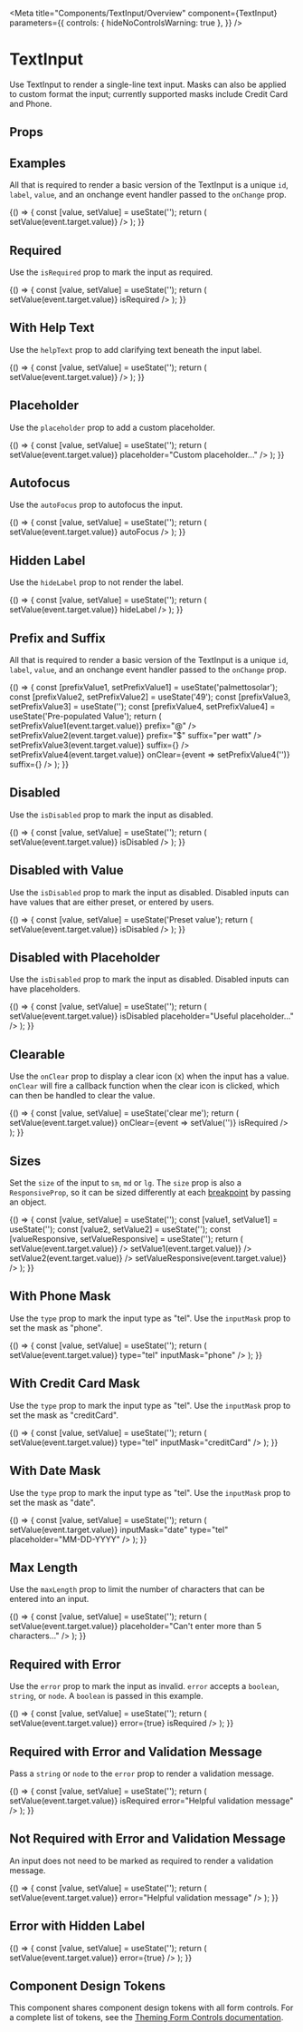 
<Meta
  title="Components/TextInput/Overview"
  component={TextInput}
  parameters={{
    controls: { hideNoControlsWarning: true },
  }}
/>

# TextInput

Use TextInput to render a single-line text input. Masks can also be applied to custom format the input; currently supported masks include Credit Card and Phone.

<Canvas isExpanded>
  <TextInput id="demo" label="TextInput Label" />
</Canvas>

## Props

<ArgsTable of={TextInput} />

## Examples

All that is required to render a basic version of the TextInput is a unique `id`, `label`, `value`, and an onchange event handler passed to the `onChange` prop.

<Canvas>
  <Story name="Default">
    {() => {
      const [value, setValue] = useState('');
      return (
        <TextInput
          id="default"
          value={value}
          label="TextInput Label"
          onChange={event => setValue(event.target.value)}
        />
      );
    }}
  </Story>
</Canvas>

## Required

Use the `isRequired` prop to mark the input as required.

<Canvas>
  <Story name="Required">
    {() => {
      const [value, setValue] = useState('');
      return (
        <TextInput
          id="required"
          value={value}
          label="TextInput Label"
          onChange={event => setValue(event.target.value)}
          isRequired
        />
      );
    }}
  </Story>
</Canvas>

## With Help Text

Use the `helpText` prop to add clarifying text beneath the input label.

<Canvas>
  <Story name="Help Text">
    {() => {
      const [value, setValue] = useState('');
      return (
        <TextInput
          id="helpText"
          value={value}
          label="Mobile Phone"
          helpText="We willl use this phone number to contact you via text"
          onChange={event => setValue(event.target.value)}
        />
      );
    }}
  </Story>
</Canvas>

## Placeholder

Use the `placeholder` prop to add a custom placeholder.

<Canvas>
  <Story name="Placeholder">
    {() => {
      const [value, setValue] = useState('');
      return (
        <TextInput
          id="placeholder"
          value={value}
          label="TextInput with placeholder"
          onChange={event => setValue(event.target.value)}
          placeholder="Custom placeholder..."
        />
      );
    }}
  </Story>
</Canvas>

## Autofocus

Use the `autoFocus` prop to autofocus the input.

<Canvas>
  <Story name="Autofocus">
    {() => {
      const [value, setValue] = useState('');
      return (
        <TextInput
          id="autofocus"
          value={value}
          label="Label"
          onChange={event => setValue(event.target.value)}
          autoFocus
        />
      );
    }}
  </Story>
</Canvas>

## Hidden Label

Use the `hideLabel` prop to not render the label.

<Canvas>
  <Story name="Hidden Label">
    {() => {
      const [value, setValue] = useState('');
      return (
        <TextInput
          id="hiddenLabel"
          value={value}
          label="Hidden Label"
          onChange={event => setValue(event.target.value)}
          hideLabel
        />
      );
    }}
  </Story>
</Canvas>

## Prefix and Suffix

All that is required to render a basic version of the TextInput is a unique `id`, `label`, `value`, and an onchange event handler passed to the `onChange` prop.

<Canvas>
  <Story name="With Prefix and Suffix">
    {() => {
      const [prefixValue1, setPrefixValue1] = useState('palmettosolar');
      const [prefixValue2, setPrefixValue2] = useState('49');
      const [prefixValue3, setPrefixValue3] = useState('');
      const [prefixValue4, setPrefixValue4] = useState('Pre-populated Value');
      return (
        <Box childGap="md" display="block">
          <TextInput
            id="prefixSuffix1"
            value={prefixValue1}
            label="Prefix"
            onChange={event => setPrefixValue1(event.target.value)}
            prefix="@"
          />
          <TextInput
            id="prefixSuffix2"
            value={prefixValue2}
            label="Prefix and Suffix"
            onChange={event => setPrefixValue2(event.target.value)}
            prefix="$"
            suffix="per watt"
          />
          <TextInput
            id="prefixSuffix3"
            value={prefixValue3}
            label="Suffix"
            placeholder="Contact name"
            onChange={event => setPrefixValue3(event.target.value)}
            suffix={<Icon name="book" />}
          />
          <TextInput
            id="prefixSuffix4"
            value={prefixValue4}
            label="Suffix with Clear"
            placeholder="Contact name"
            onChange={event => setPrefixValue4(event.target.value)}
            onClear={event => setPrefixValue4('')}
            suffix={<Icon name="search" />}
          />
        </Box>
      );
    }}
  </Story>
</Canvas>

## Disabled

Use the `isDisabled` prop to mark the input as disabled.

<Canvas>
  <Story name="Disabled">
    {() => {
      const [value, setValue] = useState('');
      return (
        <TextInput
          id="disabled"
          value={value}
          label="Label"
          onChange={event => setValue(event.target.value)}
          isDisabled
        />
      );
    }}
  </Story>
</Canvas>

## Disabled with Value

Use the `isDisabled` prop to mark the input as disabled. Disabled inputs can have values that are either preset, or entered by users.

<Canvas>
  <Story name="Disabled with Value">
    {() => {
      const [value, setValue] = useState('Preset value');
      return (
        <TextInput
          id="disabledWithValue"
          value={value}
          label="Label"
          onChange={event => setValue(event.target.value)}
          isDisabled
        />
      );
    }}
  </Story>
</Canvas>

## Disabled with Placeholder

Use the `isDisabled` prop to mark the input as disabled. Disabled inputs can have placeholders.

<Canvas>
  <Story name="Disabled with Placeholder">
    {() => {
      const [value, setValue] = useState('');
      return (
        <TextInput
          id="disabledWithPlaceholder"
          value={value}
          label="Label"
          onChange={event => setValue(event.target.value)}
          isDisabled
          placeholder="Useful placeholder..."
        />
      );
    }}
  </Story>
</Canvas>

## Clearable

Use the `onClear` prop to display a clear icon (x) when the input has a value. `onClear` will fire
a callback function when the clear icon is clicked, which can then be handled to clear the value.

<Canvas>
  <Story name="Clearable">
    {() => {
      const [value, setValue] = useState('clear me');
      return (
        <TextInput
          id="required"
          value={value}
          label="Label"
          onChange={event => setValue(event.target.value)}
          onClear={event => setValue('')}
          isRequired
        />
      );
    }}
  </Story>
</Canvas>

## Sizes

Set the `size` of the input to `sm`, `md` or `lg`. The `size` prop is also a `ResponsiveProp`, so it can be sized differently at each [breakpoint](?path=/docs/design-tokens-design-tokens--page#breakpoints) by passing an object.

<Canvas>
  <Story name="Size">
    {() => {
      const [value, setValue] = useState('');
      const [value1, setValue1] = useState('');
      const [value2, setValue2] = useState('');
      const [valueResponsive, setValueResponsive] = useState('');
      return (
        <Box
          direction={{
            base: 'column',
          }}
          childGap={{
            base: 'sm',
            tablet: 'md',
            desktop: 'lg',
            hd: 'lg',
          }}
          width="100%"
        >
          <TextInput
            id="sizeSmall"
            value={value}
            label="Small Size"
            size="sm"
            onChange={event => setValue(event.target.value)}
          />
          <TextInput
            id="sizeMedium"
            value={value1}
            label="Medium Size"
            onChange={event => setValue1(event.target.value)}
          />
          <TextInput
            id="sizeLarge"
            value={value2}
            label="Large Size"
            size="lg"
            onChange={event => setValue2(event.target.value)}
          />
          <TextInput
            id="responsiveSize"
            value={valueResponsive}
            label="Responsive Size"
            size={{ base: 'sm', tablet: 'md', desktop: 'lg' }}
            onChange={event => setValueResponsive(event.target.value)}
          />
        </Box>
      );
    }}
  </Story>
</Canvas>

## With Phone Mask

Use the `type` prop to mark the input type as "tel". Use the `inputMask` prop to set the mask as "phone".

<Canvas>
  <Story name="With Phone Mask">
    {() => {
      const [value, setValue] = useState('');
      return (
        <TextInput
          id="withPhoneMask"
          value={value}
          label="Label"
          onChange={event => setValue(event.target.value)}
          type="tel"
          inputMask="phone"
        />
      );
    }}
  </Story>
</Canvas>

## With Credit Card Mask

Use the `type` prop to mark the input type as "tel". Use the `inputMask` prop to set the mask as "creditCard".

<Canvas>
  <Story name="With Credit Card Mask">
    {() => {
      const [value, setValue] = useState('');
      return (
        <TextInput
          id="withCreditCardMask"
          value={value}
          label="Label"
          onChange={event => setValue(event.target.value)}
          type="tel"
          inputMask="creditCard"
        />
      );
    }}
  </Story>
</Canvas>

## With Date Mask

Use the `type` prop to mark the input type as "tel". Use the `inputMask` prop to set the mask as "date".

<Canvas>
  <Story name="With Date Mask">
    {() => {
      const [value, setValue] = useState('');
      return (
        <TextInput
          id="withDateMask"
          value={value}
          label="Date of Birth"
          onChange={event => setValue(event.target.value)}
          inputMask="date"
          type="tel"
          placeholder="MM-DD-YYYY"
        />
      );
    }}
  </Story>
</Canvas>

## Max Length

Use the `maxLength` prop to limit the number of characters that can be entered into an input.

<Canvas>
  <Story name="Max Length">
    {() => {
      const [value, setValue] = useState('');
      return (
        <TextInput
          id="maxLength"
          value={value}
          label="Label"
          maxLength="5"
          onChange={event => setValue(event.target.value)}
          placeholder="Can't enter more than 5 characters..."
        />
      );
    }}
  </Story>
</Canvas>

## Required with Error

Use the `error` prop to mark the input as invalid. `error` accepts a `boolean`, `string`, or `node`. A `boolean` is passed in this example.

<Canvas>
  <Story name="Required with Error">
    {() => {
      const [value, setValue] = useState('');
      return (
        <TextInput
          id="requiredWithError"
          value={value}
          label="Label"
          onChange={event => setValue(event.target.value)}
          error={true}
          isRequired
        />
      );
    }}
  </Story>
</Canvas>

## Required with Error and Validation Message

Pass a `string` or `node` to the `error` prop to render a validation message.

<Canvas>
  <Story name="Required with Error and Validation Message">
    {() => {
      const [value, setValue] = useState('');
      return (
        <TextInput
          id="requiredWithValidationMessage"
          value={value}
          label="Label"
          onChange={event => setValue(event.target.value)}
          isRequired
          error="Helpful validation message"
        />
      );
    }}
  </Story>
</Canvas>

## Not Required with Error and Validation Message

An input does not need to be marked as required to render a validation message.

<Canvas>
  <Story name="Not Required with Error and Validation Message">
    {() => {
      const [value, setValue] = useState('');
      return (
        <TextInput
          id="notRequiredWithValidationMessage"
          value={value}
          label="Label"
          onChange={event => setValue(event.target.value)}
          error="Helpful validation message"
        />
      );
    }}
  </Story>
</Canvas>

## Error with Hidden Label

<Canvas>
  <Story name="Error with Hidden Label">
    {() => {
      const [value, setValue] = useState('');
      return (
        <TextInput
          id="errorWithHiddenLabel"
          value={value}
          label="Label"
          hideLabel
          onChange={event => setValue(event.target.value)}
          error={true}
        />
      );
    }}
  </Story>
</Canvas>

## Component Design Tokens

This component shares component design tokens with all form controls. For a complete list of tokens, see the [Theming Form Controls documentation](/docs/theming-form-controls--custom-theme-form).
